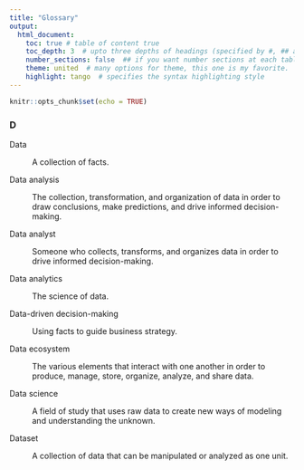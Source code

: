 ```yaml
---
title: "Glossary"
output:
  html_document:
    toc: true # table of content true
    toc_depth: 3  # upto three depths of headings (specified by #, ## and ###)
    number_sections: false  ## if you want number sections at each table header
    theme: united  # many options for theme, this one is my favorite.
    highlight: tango  # specifies the syntax highlighting style
---
```


```r
knitr::opts_chunk$set(echo = TRUE)
```

### D

Data

: A collection of facts.

Data analysis

: The collection, transformation, and organization of data in order to draw
conclusions, make predictions, and drive informed decision-making.

Data analyst

: Someone who collects, transforms, and organizes data in order to drive
informed decision-making.


Data analytics

: The science of data.

Data-driven decision-making

: Using facts to guide business strategy.


Data ecosystem

: The various elements that interact with one another in order to produce,
manage, store, organize, analyze, and share data.


Data science

: A field of study that uses raw data to create new ways of modeling and
understanding the unknown.


Dataset

: A collection of data that can be manipulated or analyzed as one unit.

